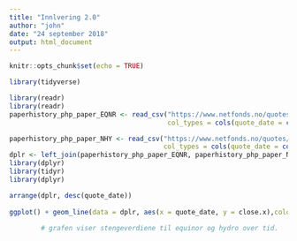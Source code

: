 ---
title: "Innlvering 2.0"
author: "john"
date: "24 september 2018"
output: html_document
---

```{r setup, include=FALSE}
knitr::opts_chunk$set(echo = TRUE)
```



```{r}
library(tidyverse)

library(readr)
library(readr)
paperhistory_php_paper_EQNR <- read_csv("https://www.netfonds.no/quotes/paperhistory.php?paper=EQNR.OSE&csv_format=csv", 
                                        col_types = cols(quote_date = col_date(format = "%Y%m%d")))

paperhistory_php_paper_NHY <- read_csv("https://www.netfonds.no/quotes/paperhistory.php?paper=NHY.OSE&csv_format=csv", 
                                       col_types = cols(quote_date = col_date(format = "%Y%m%d")))
dplr <- left_join(paperhistory_php_paper_EQNR, paperhistory_php_paper_NHY, by=c("quote_date"))
library(dplyr)
library(tidyr)
library(dplyr)

arrange(dplr, desc(quote_date))
        
ggplot() + geom_line(data = dplr, aes(x = quote_date, y = close.x),color="red")+ geom_line(data = dplr, aes(x = quote_date, y = close.y),color = "blue")+ xlab("date") + ylab("value")      
        
        # grafen viser stengeverdiene til equinor og hydro over tid.
        




```

